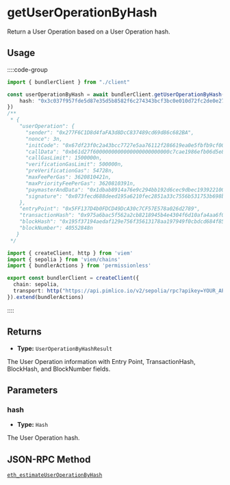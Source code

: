 
<VersionWarning version="0.1" />

# getUserOperationByHash

Return a User Operation based on a User Operation hash.

## Usage

::::code-group

```ts [example.ts]
import { bundlerClient } from "./client"

const userOperationByHash = await bundlerClient.getUserOperationByHash({
    hash: "0x3c037f957fde5d87e35d5b8582f6c274343bcf3bc0e010d72fc2de0e27f4a6aa"
})
/**
 * {
    "userOperation": {
      "sender": "0x277F6C1D8d4faFA3d8DcC837489cd69d86c682BA",
      "nonce": 3n,
      "initCode": "0x67df23f0c2a43bcc7727e5aa76112f286619ea0e5fbfb9cf00000000000000000000000035764204352772776d5f4c9aae84e06e03a143c00000000000000000000000000000000000000000000000000000000000000000",
      "callData": "0xb61d27f6000000000000000000000000c7cae1986efb06d5e8041724b4a53ad165ffa022000000000000000000000000000000000000000000000000000000000000000000000000000000000000000000000000000000000000000000000000000000600000000000000000000000000000000000000000000000000000000000000000",
      "callGasLimit": 1500000n,
      "verificationGasLimit": 500000n,
      "preVerificationGas": 54728n,
      "maxFeePerGas": 3620810421n,
      "maxPriorityFeePerGas": 3620810391n,
      "paymasterAndData": "0x1dbab8914a76e9c294bb192d6cec9dbec193922100000000000000000000000000000000000000000000000000000000651357d50000000000000000000000000000000000000000000000000000000000000000f0aa703445cb7ecf59fc0b5411af08b93afc357356af37eba6d49b2d91bdbc83621fdc45be2e833bdd76038c2e284f1c44a0f150360c3966bb8510d618238aaa1b",
      "signature": "0x073fecd688deed195a6210fec2851a33c7556b531753b698bebfd5c5491ff64520776269a5ce5f80caa4456258c725feeccea4265f007e269c7912a8d3f1c8531b"
    },
    "entryPoint": "0x5FF137D4b0FDCD49DcA30c7CF57E578a026d2789",
    "transactionHash": "0x975a6bac5f562a2cb8218945b4e4304f6d10afa4aa6f02830e6d6dcafc450d66",
    "blockHash": "0x195f37194aedaf129e756f35613178aa197949f0cbdcd684f8573b1afc34924c",
    "blockNumber": 40552848n
   }
 */
```

```ts [client.ts]
import { createClient, http } from 'viem'
import { sepolia } from 'viem/chains'
import { bundlerActions } from 'permissionless'

export const bundlerClient = createClient({ 
  chain: sepolia,
  transport: http("https://api.pimlico.io/v2/sepolia/rpc?apikey=YOUR_API_KEY_HERE")
}).extend(bundlerActions)
```

::::

## Returns

- **Type:** `UserOperationByHashResult`

The User Operation information with Entry Point, TransactionHash, BlockHash, and BlockNumber fields.

## Parameters

### hash

- **Type:** `Hash`

The User Operation hash.

## JSON-RPC Method

[`eth_estimateUserOperationByHash`](https://eips.ethereum.org/EIPS/eip-4337#rpc-methods-eth-namespace)